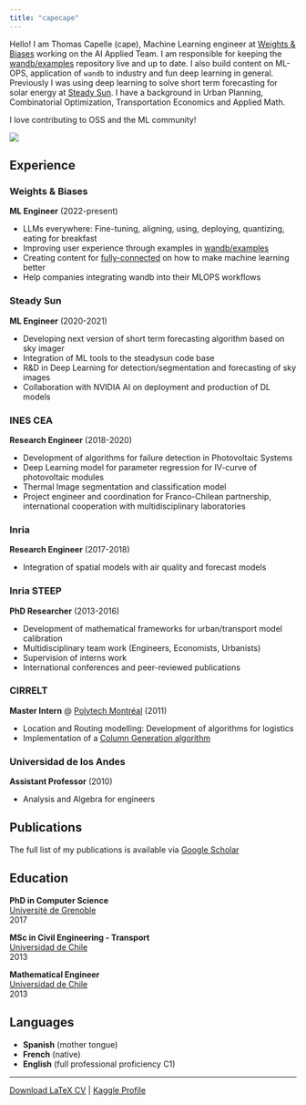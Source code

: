 ```yaml
---
title: "capecape"
---
```


Hello! I am Thomas Capelle (cape), Machine Learning engineer at [Weights & Biases](https://wandb.ai/capecape) working on the AI Applied Team. I am responsible for keeping the [wandb/examples](https://github.com/wandb/examples) repository live and up to date. I also build content on ML-OPS, application of `wandb` to industry and fun deep learning in general. Previously I was using deep learning to solve short term forecasting for solar energy at [Steady Sun](https://steadysun.fr). I have a background in Urban Planning, Combinatorial Optimization, Transportation Economics and Applied Math.

I love contributing to OSS and the ML community!

![](blog_data/cargo_cape.jpg){.profile-photo fig-alt="Profile photo"}

## Experience {.unnumbered}

### Weights & Biases {.company}
**ML Engineer** (2022-present)

- LLMs everywhere: Fine-tuning, aligning, using, deploying, quantizing, eating for breakfast
- Improving user experience through examples in [wandb/examples](https://github.com/wandb/examples)
- Creating content for [fully-connected](https://wandb.com/fc) on how to make machine learning better
- Help companies integrating wandb into their MLOPS workflows

### Steady Sun {.company}
**ML Engineer** (2020-2021)

- Developing next version of short term forecasting algorithm based on sky imager
- Integration of ML tools to the steadysun code base
- R&D in Deep Learning for detection/segmentation and forecasting of sky images
- Collaboration with NVIDIA AI on deployment and production of DL models

### INES CEA {.company}
**Research Engineer** (2018-2020)

- Development of algorithms for failure detection in Photovoltaic Systems
- Deep Learning model for parameter regression for IV-curve of photovoltaic modules
- Thermal Image segmentation and classification model
- Project engineer and coordination for Franco-Chilean partnership, international cooperation with multidisciplinary laboratories

### Inria {.company}
**Research Engineer** (2017-2018)

- Integration of spatial models with air quality and forecast models

### Inria STEEP {.company}
**PhD Researcher** (2013-2016)

- Development of mathematical frameworks for urban/transport model calibration
- Multidisciplinary team work (Engineers, Economists, Urbanists)
- Supervision of interns work
- International conferences and peer-reviewed publications

### CIRRELT {.company}
**Master Intern** @ [Polytech Montréal](https://www.cirrelt.ca/) (2011)

- Location and Routing modelling: Development of algorithms for logistics
- Implementation of a [Column Generation algorithm](https://www.sciencedirect.com/science/article/pii/S0377221718304740)

### Universidad de los Andes {.company}
**Assistant Professor** (2010)

- Analysis and Algebra for engineers

## Publications {.unnumbered}

The full list of my publications is available via [Google Scholar](https://scholar.google.com/citations?hl=en&user=54AmAVUAAAAJ&view_op=list_works&gmla=AJsN-F7KXg9I52kC7hCSnQgV_2MTcXiM1PuhuT_NEaE2x3tej2k7jhuagVXFkllIfU7LEkrYY_oBISUxD2LxrZ78F1NLsFmyEoO3Lfrqree5d3tRiPU94-s)

## Education {.unnumbered}

::: {.grid}

::: {.g-col-4}
**PhD in Computer Science**  
[Université de Grenoble](https://www.uga.fr)  
2017
:::

::: {.g-col-4}
**MSc in Civil Engineering - Transport**  
[Universidad de Chile](https://www.uchile.cl)  
2013
:::

::: {.g-col-4}
**Mathematical Engineer**  
[Universidad de Chile](https://www.dim.uchile.cl)  
2013
:::

:::

## Languages {.unnumbered}

::: {.d-flex .justify-content-between}
- **Spanish** (mother tongue)
- **French** (native)
- **English** (full professional proficiency C1)
:::

---

::: {.d-flex .justify-content-between}
[Download LaTeX CV](https://github.com/tcapelle/CV/releases/latest) | 
[Kaggle Profile](https://www.kaggle.com/tcapelle)
:::
